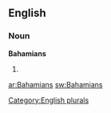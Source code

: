==English==

===Noun===
'''Bahamians'''

# {{plural of|[[Bahamian]]}}

[[Category:English plurals]]

[[ar:Bahamians]]
[[sw:Bahamians]]